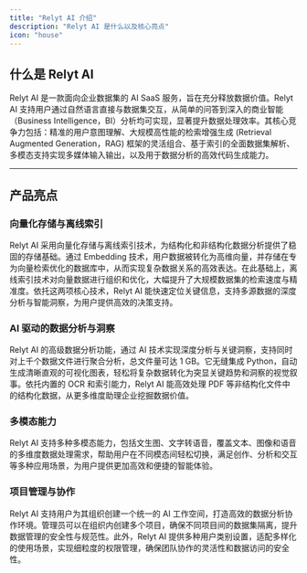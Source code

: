 ```yaml
---
title: "Relyt AI 介绍"
description: "Relyt AI 是什么以及核心亮点"
icon: "house"
---
```



## 什么是 Relyt AI

Relyt AI 是一款面向企业数据集的 AI SaaS 服务，旨在充分释放数据价值。Relyt AI 支持用户通过自然语言直接与数据集交互，从简单的问答到深入的商业智能（Business Intelligence，BI）分析均可实现，显著提升数据处理效率。其核心竞争力包括：精准的用户意图理解、大规模高性能的检索增强生成 (Retrieval Augmented Generation，RAG) 框架的灵活组合、基于索引的全面数据集解析、多模态支持实现多媒体输入输出，以及用于数据分析的高效代码生成能力。


---

## 产品亮点

### 向量化存储与离线索引

Relyt AI 采用向量化存储与离线索引技术，为结构化和非结构化数据分析提供了稳固的存储基础。通过 Embedding 技术，用户数据被转化为高维向量，并存储在专为向量检索优化的数据库中，从而实现复杂数据关系的高效表达。在此基础上，离线索引技术对向量数据进行组织和优化，大幅提升了大规模数据集的检索速度与精准度。依托这两项核心技术，Relyt AI 能快速定位关键信息，支持多源数据的深度分析与智能洞察，为用户提供高效的决策支持。

### AI 驱动的数据分析与洞察

Relyt AI 的高级数据分析功能，通过 AI 技术实现深度分析与关键洞察，支持同时对上千个数据文件进行聚合分析，总文件量可达 1 GB。它无缝集成 Python，自动生成清晰直观的可视化图表，轻松将复杂数据转化为突显关键趋势和洞察的视觉叙事。依托内置的 OCR 和索引能力，Relyt AI 能高效处理 PDF 等非结构化文件中的结构化数据，从更多维度助理企业挖掘数据价值。

### 多模态能力

Relyt AI 支持多种多模态能力，包括文生图、文字转语音，覆盖文本、图像和语音的多维度数据处理需求，帮助用户在不同模态间轻松切换，满足创作、分析和交互等多种应用场景，为用户提供更加高效和便捷的智能体验。


### 项目管理与协作

Relyt AI 支持用户为其组织创建一个统一的 AI 工作空间，打造高效的数据分析协作环境。管理员可以在组织内创建多个项目，确保不同项目间的数据集隔离，提升数据管理的安全性与规范性。此外，Relyt AI 提供多种用户类别设置，适配多样化的使用场景，实现细粒度的权限管理，确保团队协作的灵活性和数据访问的安全性。




